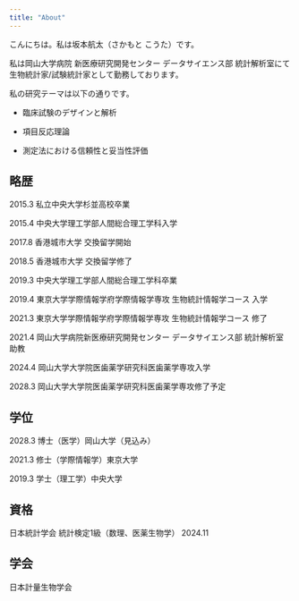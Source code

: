 ```yaml
---
title: "About"
---
```


こんにちは。私は坂本航太（さかもと こうた）です。

私は岡山大学病院 新医療研究開発センター データサイエンス部 統計解析室にて生物統計家/試験統計家として勤務しております。

私の研究テーマは以下の通りです。

-   臨床試験のデザインと解析

-   項目反応理論

-   測定法における信頼性と妥当性評価

## 略歴

2015.3 私立中央大学杉並高校卒業

2015.4 中央大学理工学部人間総合理工学科入学

2017.8 香港城市大学 交換留学開始

2018.5 香港城市大学 交換留学修了

2019.3 中央大学理工学部人間総合理工学科卒業

2019.4 東京大学学際情報学府学際情報学専攻 生物統計情報学コース 入学

2021.3 東京大学学際情報学府学際情報学専攻 生物統計情報学コース 修了

2021.4 岡山大学病院新医療研究開発センター データサイエンス部 統計解析室 助教

2024.4 岡山大学大学院医歯薬学研究科医歯薬学専攻入学

2028.3 岡山大学大学院医歯薬学研究科医歯薬学専攻修了予定

## 学位

2028.3 博士（医学）岡山大学（見込み）

2021.3 修士（学際情報学）東京大学

2019.3 学士（理工学）中央大学

## 資格

日本統計学会 統計検定1級（数理、医薬生物学） 2024.11

## 学会

日本計量生物学会